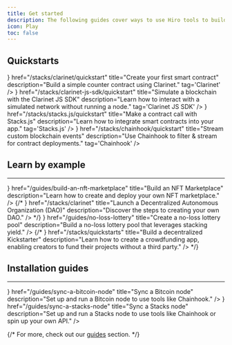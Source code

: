 ```yaml
---
title: Get started
description: The following guides cover ways to use Hiro tools to build apps on Stacks.
icon: Play
toc: false
---
```



## Quickstarts

<Cards>
  <SecondaryCard
    className="group"
    icon={<Play className='transition-colors duration-500 ease-in-out group-hover:text-primary' />}
    href="/stacks/clarinet/quickstart"
    title="Create your first smart contract"
    description="Build a simple counter contract using Clarinet."
    tag='Clarinet'
  />
  <SecondaryCard
    className="group"
    icon={<Terminal className='transition-colors duration-500 ease-in-out group-hover:text-primary' />}
    href="/stacks/clarinet-js-sdk/quickstart"
    title="Simulate a blockchain with the Clarinet JS SDK"
    description="Learn how to interact with a simulated network without running a node."
    tag='Clarinet JS SDK'
  />
  <SecondaryCard
    className="group"
    icon={<Database className='transition-colors duration-500 ease-in-out group-hover:text-primary' />}
    href="/stacks/stacks.js/quickstart"
    title="Make a contract call with Stacks.js"
    description="Learn how to integrate smart contracts into your app."
    tag='Stacks.js'
  />
  <SecondaryCard
    className="group"
    icon={<Database className='transition-colors duration-500 ease-in-out group-hover:text-primary' />}
    href="/stacks/chainhook/quickstart"
    title="Stream custom blockchain events"
    description="Use Chainhook to filter & stream for contract deployments."
    tag='Chainhook'
  />
</Cards>

<div className='flex flex-col space-y-3'>

## Learn by example

---

<Cards>
  <SmallCard
    className="group"
    icon={<Store className='transition-colors duration-500 ease-in-out group-hover:text-primary' />}
    href="/guides/build-an-nft-marketplace"
    title="Build an NFT Marketplace"
    description="Learn how to create and deploy your own NFT marketplace."
  />
  {/* <SmallCard
    className="group"
    icon={<Scale className='transition-colors duration-500 ease-in-out group-hover:text-primary' />}
    href="/stacks/clarinet"
    title="Launch a Decentralized Autonomous Organization (DAO)"
    description="Discover the steps to creating your own DAO."
  /> */}
  <SmallCard
    className="group"
    icon={<Ticket className='transition-colors duration-500 ease-in-out group-hover:text-primary' />}
    href="/guides/no-loss-lottery"
    title="Create a no-loss lottery pool"
    description="Build a no-loss lottery pool that leverages stacking yield."
  />
  {/* <SmallCard
    className="group"
    icon={<Banknote className='transition-colors duration-500 ease-in-out group-hover:text-primary' />}
    href="/stacks/quickstarts"
    title="Build a decentralized Kickstarter"
    description="Learn how to create a crowdfunding app, enabling creators to fund their projects without a third party."
  /> */}
</Cards>

</div>

<div className='flex flex-col space-y-3'>

## Installation guides

---

<Cards>
  <SmallCard
    className="group"
    icon={<Store className='transition-colors duration-500 ease-in-out group-hover:text-primary' />}
    href="/guides/sync-a-bitcoin-node"
    title="Sync a Bitcoin node"
    description="Set up and run a Bitcoin node to use tools like Chainhook."
  />
  <SmallCard
    className="group"
    icon={<ArrowLeftRight className='transition-colors duration-500 ease-in-out group-hover:text-primary' />}
    href="/guides/sync-a-stacks-node"
    title="Sync a Stacks node"
    description="Set up and run a Stacks node to use tools like Chainhook or spin up your own API."
  />
</Cards>

</div>

{/* <Callout>
For more, check out our [guides](/guides) section.
</Callout> */}
